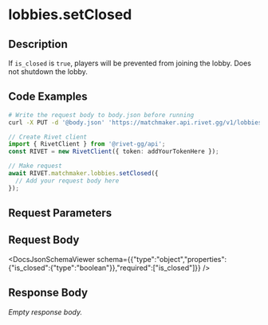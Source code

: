 

# lobbies.setClosed

## Description

If `is_closed` is `true`, players will be prevented from joining the lobby.
Does not shutdown the lobby.



## Code Examples

<CodeGroup title='Request' tag='PUT' label='https://matchmaker.api.rivet.gg/v1/lobbies/closed'>

```bash {{ title: 'cURL' }}
# Write the request body to body.json before running
curl -X PUT -d '@body.json' 'https://matchmaker.api.rivet.gg/v1/lobbies/closed'
```

```ts
// Create Rivet client
import { RivetClient } from '@rivet-gg/api';
const RIVET = new RivetClient({ token: addYourTokenHere });

// Make request
await RIVET.matchmaker.lobbies.setClosed({
  // Add your request body here
});
```

</CodeGroup>


## Request Parameters


## Request Body

<DocsJsonSchemaViewer schema={{"type":"object","properties":{"is_closed":{"type":"boolean"}},"required":["is_closed"]}} />


## Response Body

_Empty response body._
